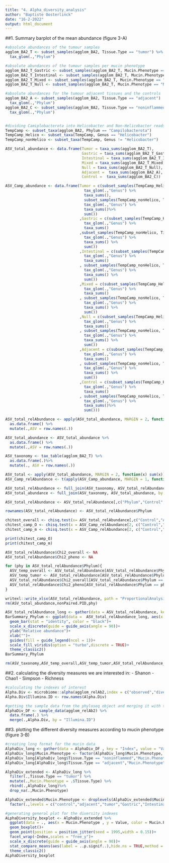 ---
title: "4. Alpha_diversity_analysis"
author: "Baptiste Oosterlinck"
date: "16-2-2022"
output: html_document
---

##1. Summary barplot of the mean abundance (figure 3-A)

```{r}
#absolute abundances of the tumour samples
agglom_BA2_T <- subset_samples(agglom_BA2, Tissue.Type == "tumor") %>%
  tax_glom(.,"Phylum")

#absolute abundances of the tumour samples per mucin phenotype
agglom_BA2_T_Gastric <- subset_samples(agglom_BA2_T, Mucin.Phenotype == "Gastric")
agglom_BA2_T_Intestinal <- subset_samples(agglom_BA2_T, Mucin.Phenotype == "Intestinal")
agglom_BA2_T_Mixed <- subset_samples(agglom_BA2_T, Mucin.Phenotype == "Mixed")
agglom_BA2_T_Null <- subset_samples(agglom_BA2_T, Mucin.Phenotype == "Null")

#absolute abundances for the tumour adjacent tissues and the controls
agglom_BA2_A <- subset_samples(agglom_BA2, Tissue.Type == "adjacent")  %>%
  tax_glom(.,"Phylum") 
agglom_BA2_C <- subset_samples(agglom_BA2, Tissue.Type == "noninflammed") %>%
  tax_glom(.,"Phylum")


#dividing Camiplobacterota into Helicobacter and Non-Helicobacter reads
TempCamp <- subset_taxa(agglom_BA2, Phylum == "Campilobacterota")
TempCamp_Helico <- subset_taxa(TempCamp, Genus == "Helicobacter")
TempCamp_nonHelico <- subset_taxa(TempCamp, Genus != "Helicobacter")

ASV_total_abundance <- data.frame(Tumor = taxa_sums(agglom_BA2_T), 
                                  Gastric = taxa_sums(agglom_BA2_T_Gastric),
                                  Intestinal = taxa_sums(agglom_BA2_T_Intestinal),
                                  Mixed = taxa_sums(agglom_BA2_T_Mixed),
                                  Null = taxa_sums(agglom_BA2_T_Null),
                                  Adjacent =  taxa_sums(agglom_BA2_A), 
                                  Control =  taxa_sums(agglom_BA2_C))

ASV_Camp_abundance <- data.frame(Tumor = c(subset_samples(TempCamp_Helico, Tissue.Type == "tumor") %>%
                                   tax_glom(.,"Genus") %>%
                                   taxa_sums(),
                                   subset_samples(TempCamp_nonHelico, Tissue.Type == "tumor") %>%
                                   tax_glom(.,"Genus") %>%
                                   taxa_sums()%>%
                                   sum())
                                 ,Gastric = c(subset_samples(TempCamp_Helico, Tissue.Type == "tumor" & Mucin.Phenotype == "Gastric") %>%
                                   tax_glom(.,"Genus") %>%
                                   taxa_sums()
                                 ,subset_samples(TempCamp_nonHelico, Tissue.Type == "tumor" & Mucin.Phenotype == "Gastric") %>%
                                   tax_glom(.,"Genus") %>%
                                   taxa_sums() %>%
                                   sum())
                                 ,Intestinal = c(subset_samples(TempCamp_Helico, Tissue.Type == "tumor" & Mucin.Phenotype == "Intestinal") %>%
                                   tax_glom(.,"Genus") %>%
                                   taxa_sums()
                                 , subset_samples(TempCamp_nonHelico, Tissue.Type == "tumor" & Mucin.Phenotype == "Intestinal") %>%
                                   tax_glom(.,"Genus") %>%
                                   taxa_sums() %>%
                                   sum())
                                 ,Mixed = c(subset_samples(TempCamp_Helico, Tissue.Type == "tumor" & Mucin.Phenotype == "Mixed") %>%
                                   tax_glom(.,"Genus") %>%
                                   taxa_sums()
                                 , subset_samples(TempCamp_nonHelico, Tissue.Type == "tumor" & Mucin.Phenotype == "Mixed") %>%
                                   tax_glom(.,"Genus") %>%
                                   taxa_sums() %>%
                                   sum())
                                 ,Null = c(subset_samples(TempCamp_Helico, Tissue.Type == "tumor" & Mucin.Phenotype == "Null") %>%
                                   tax_glom(.,"Genus") %>%
                                   taxa_sums()
                                 , subset_samples(TempCamp_nonHelico, Tissue.Type == "tumor" & Mucin.Phenotype == "Null") %>%
                                   tax_glom(.,"Genus") %>%
                                   taxa_sums() %>%
                                   sum())
                                 ,Adjacent = c(subset_samples(TempCamp_Helico, Tissue.Type == "adjacent") %>%
                                   tax_glom(.,"Genus") %>%
                                   taxa_sums()
                                 , subset_samples(TempCamp_nonHelico, Tissue.Type == "adjacent") %>%
                                   tax_glom(.,"Genus") %>%
                                   taxa_sums() %>%
                                   sum())
                                 ,Control = c(subset_samples(TempCamp_Helico, Tissue.Type == "noninflammed") %>%
                                   tax_glom(.,"Genus") %>%
                                   taxa_sums()
                                 , subset_samples(TempCamp_nonHelico, Tissue.Type == "noninflammed") %>%
                                   tax_glom(.,"Genus") %>%
                                   taxa_sums()%>%
                                   sum()))

ASV_total_relAbundance <- apply(ASV_total_abundance, MARGIN = 2, function(x) (x/sum(x))*100) %>%
  as.data.frame() %>%
  mutate(.,ASV = row.names(.))

ASV_total_abundance <- ASV_total_abundance %>%
  as.data.frame() %>%
  mutate(.,ASV = row.names(.))

ASV_taxonomy <- tax_table(agglom_BA2_T) %>%
  as.data.frame(.)%>%
  mutate(., ASV = row.names(.))

ASV_total <- apply(ASV_total_abundance, MARGIN = 2, function(x) sum(x))
ASV_Camp_relAbundance <- t(apply(ASV_Camp_abundance, MARGIN = 1, function(x) 100 * x / ASV_total))

ASV_total_relAbundance <- full_join(ASV_taxonomy, ASV_total_relAbundance, by = "ASV")
ASV_total_abundance <- full_join(ASV_taxonomy, ASV_total_abundance, by = "ASV")

ASV_total_relAbundance <- ASV_total_relAbundance[,c("Phylum","Control","Adjacent","Tumor","Gastric","Intestinal","Mixed","Null")]

rownames(ASV_total_relAbundance) <- ASV_total_relAbundance$Phylum

chitest_overall <- chisq.test(x= ASV_total_relAbundance[,c("Control","Adjacent","Tumor")])
chitest_camp_O <- chisq.test(x = ASV_Camp_relAbundance[2, c("Control","Adjacent","Tumor")])
chitest_camp_m <- chisq.test(x = ASV_Camp_relAbundance[2, c("Control","Gastric","Intestinal","Mixed","Null")])

print(chitest_camp_O)
print(chitest_camp_m)

ASV_total_relAbundance$Chi2_overall <- NA
ASV_total_relAbundance$Chi2_pheno <- NA

for (phy in ASV_total_relAbundance$Phylum){
  ASV_temp_overall <- ASV_total_relAbundance[ASV_total_relAbundance$Phylum == phy,c("Control", "Adjacent","Tumor")]
  ASV_temp_tumor <- ASV_total_relAbundance[ASV_total_relAbundance$Phylum == phy,c("Control","Gastric","Intestinal","Mixed","Null")]
  ASV_total_relAbundance$Chi2_overall[ASV_total_relAbundance$Phylum == phy] <- chisq.test(ASV_temp_overall)$p.value
  ASV_total_relAbundance$Chi2_pheno[ASV_total_relAbundance$Phylum == phy] <- chisq.test(ASV_temp_tumor)$p.value
}

writexl::write_xlsx(ASV_total_relAbundance, path = "ProportionalAnalysis_Phylum.xlsx")
rm(ASV_total_abundance,nonPaired.PID,phy)

ASV_total_relAbundance_long <- gather(data = ASV_total_relAbundance, key = Tissue.Type, value = Relative.Abundance, 2:8)
BarSummary_Phylum <- ggplot(data =  ASV_total_relAbundance_long, aes(x = Tissue.Type, y = Relative.Abundance, fill = Phylum))+
  geom_bar(stat = "identity", color = "black")+
  scale_x_discrete(guide = guide_axis(angle = 90))+
  ylab("Relative abundance")+
  xlab("")+
  guides(fill = guide_legend(ncol = 1))+
  scale_fill_viridis(option = "turbo",discrete = TRUE)+
  theme_classic2()
BarSummary_Phylum

rm(ASV_taxonomy,ASV_temp_overall,ASV_temp_tumor,ASV_total_relAbundance_long,agglom_BA2_A,agglom_BA2_C,agglom_BA2_T,agglom_BA2_T_Gastric,agglom_BA2_T_Intestinal,agglom_BA2_T_Mixed,agglom_BA2_T_Null)
```

##2. calculating the diversity measures we are interested in:
  - Shanon
  - Chao1
  - Simpson
  - Richness
  
```{r}
#calculating the indexes of interest
Alpha.Div <- microbiome::alpha(agglom_relAb2,index = c("observed","diversity_shannon","chao1","diversity_inverse_simpson"))
Alpha.Div$Illumina.ID <- row.names(Alpha.Div)

#getting the sample data from the phyloseq object and merging it with the alpha diversity measures
AlphaDiv_DF <- sample_data(agglom_relAb2) %>%
  data.frame(.) %>%
  merge(.,Alpha.Div, by = "Illumina.ID")
```

##3. plotting the different diversity measures according to mucin phenotype (figure 3-B)

```{r}
#creating long format for the mucin data
AlphaDiv_long <- gather(data = AlphaDiv_DF , key = "Index", value = "Value",  67:70)
AlphaDiv_long$Mucin.Phenotype <- factor(AlphaDiv_long$Mucin.Phenotype, levels = c("control","adjacent","tumor","Gastric","Intestinal","Mixed","Null"),labels =c("control","adjacent","tumor","Gastric","Intestinal","Mixed","Null"))
AlphaDiv_long[AlphaDiv_long$Tissue.Type == "noninflammed","Mucin.Phenotype"] <- "control"
AlphaDiv_long[AlphaDiv_long$Tissue.Type == "adjacent","Mucin.Phenotype"] <- "adjacent"

AlphaDiv_extended <- AlphaDiv_long %>%
  filter(.,Tissue.Type == "tumor") %>%
  mutate(.,Mucin.Phenotype = .$Tissue.Type) %>%
  rbind(.,AlphaDiv_long)%>%
  drop_na(.,Mucin.Phenotype)

AlphaDiv_extended$Mucin.Phenotype <- droplevels(AlphaDiv_extended$Mucin.Phenotype) %>%
  factor(.,levels = c("control","adjacent","tumor","Gastric","Intestinal","Mixed","Null"),labels =c("Control","Adjacent","Tumor","Gastric","Intestinal","Mixed","Null"),ordered = TRUE)

#generating general plot for the diversity indexes
ALphaDiversity_boxplot <- AlphaDiv_extended %>%
  ggplot(data = ., aes(x = Mucin.Phenotype , y = Value, color = Mucin.Phenotype))+
  geom_boxplot()+
  geom_point(position = position_jitter(seed = 1995,width = 0.15))+
  facet_wrap(~Index,scales = "free_y")+
  scale_x_discrete(guide = guide_axis(angle = 90))+
  stat_compare_means(aes(label = ..p.signif..),hide.ns = TRUE,method = "wilcox.test",comparisons = list(c("Gastric","Intestinal"),c("Intestinal","Mixed"),c("Mixed","Null"),c("Gastric","Mixed"),c("Gastric","Null"),c("Intestinal","Null")))+
  theme_classic2()
ALphaDiversity_boxplot
```
